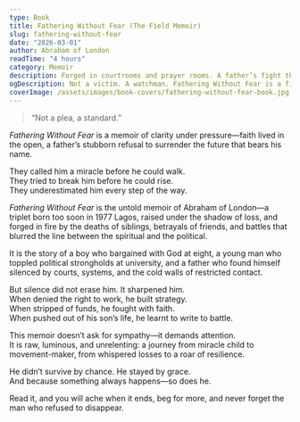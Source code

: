 ```yaml
---
type: Book
title: Fathering Without Fear (The Field Memoir)
slug: fathering-without-fear
date: "2026-03-01"
author: Abraham of London
readTime: "4 hours"
category: Memoir
description: Forged in courtrooms and prayer rooms. A father’s fight through fire—purpose, grace, and the long road to legacy.
ogDescription: Not a victim. A watchman. Fathering Without Fear is a field-memoir for dads who refuse to disappear.
coverImage: /assets/images/book-covers/fathering-without-fear-book.jpg
---
```


> “Not a plea, a standard.”

*Fathering Without Fear* is a memoir of clarity under pressure—faith lived in the open, a father’s stubborn refusal to surrender the future that bears his name.

They called him a miracle before he could walk.  
They tried to break him before he could rise.  
They underestimated him every step of the way.  

*Fathering Without Fear* is the untold memoir of Abraham of London—a triplet born too soon in 1977 Lagos, raised under the shadow of loss, and forged in fire by the deaths of siblings, betrayals of friends, and battles that blurred the line between the spiritual and the political.  

It is the story of a boy who bargained with God at eight, a young man who toppled political strongholds at university, and a father who found himself silenced by courts, systems, and the cold walls of restricted contact.  

But silence did not erase him. It sharpened him.  
When denied the right to work, he built strategy.  
When stripped of funds, he fought with faith.  
When pushed out of his son’s life, he learnt to write to battle.  

This memoir doesn’t ask for sympathy—it demands attention.  
It is raw, luminous, and unrelenting: a journey from miracle child to movement-maker, from whispered losses to a roar of resilience.  

He didn’t survive by chance. He stayed by grace.  
And because something always happens—so does he.  

Read it, and you will ache when it ends, beg for more, and never forget the man who refused to disappear.
